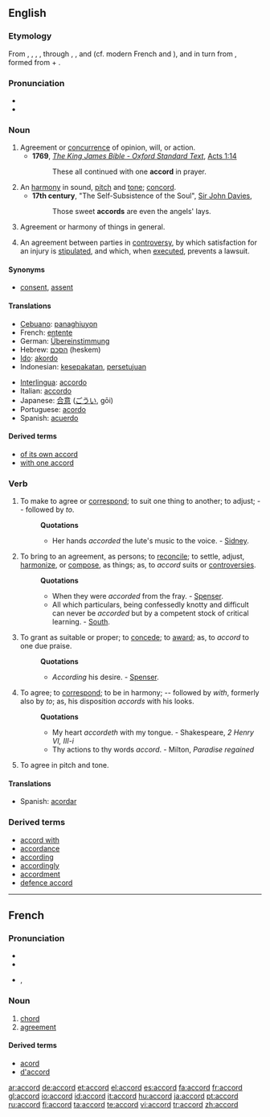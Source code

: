==English==

===Etymology===
From {{ME.}} {{term|acord}}, {{term|accord#Middle English|accord}}, {{term|acorden}}, {{term|accorden}}, through {{OF.}} {{term|acort}}, {{term|acorde}}, and {{term|acorder}} (cf. modern French {{term|accord#French|accord}} and {{term|accorder}}), and in turn from {{LL.}} {{term|accordare#Latin|accordare}}, formed from {{L.}}  {{term|ad}} +  {{term|cordis||heart}}.

===Pronunciation===
*{{audio|en-us-accord.ogg|Audio (US)}}
*{{rhymes|ɔː(r)d}}

===Noun===
{{en-noun}}

# Agreement or [[concurrence]] of opinion, will, or action.
#*'''1769''', ''[[s:Bible_(King_James)|The King James Bible - Oxford Standard Text]]'',  [[s:Bible_(King_James)/Acts#Chapter_1|Acts 1:14]]
#*:These all continued with one '''accord''' in prayer.
# An [[harmony]] in sound, [[pitch]] and [[tone]]; [[concord]].
#*'''17th century''', "The Self-Subsistence of the Soul", [[w:John Davies (poet)|Sir John Davies]], 
#*:Those sweet '''accords''' are even the angels' lays.
# Agreement or harmony of things in general.
# {{law}} An agreement between parties in [[controversy]], by which satisfaction for an injury is [[stipulated]], and which, when [[executed]], prevents a lawsuit.

====Synonyms====
*{{sense|concurrence of opinion}} [[consent]], [[assent]]

====Translations====
{{trans-top|agreement or concurrence of opinion}}
*[[Cebuano]]: [[panaghiuyon]]
*French: [[entente]] {{f}}
*German: [[Übereinstimmung]] {{f}}
*Hebrew: [[הסכם]] (heskem) {{m}}
*[[Ido]]: [[akordo]]
*Indonesian: [[sepakat|kesepakatan]], [[setuju|persetujuan]]
{{trans-mid}}
*[[Interlingua]]: [[accordo]]
*Italian: [[accordo]] {{m}}
*Japanese: [[合意]] ([[ごうい]], gōi)
*Portuguese: [[acordo]] {{m}}
*Spanish: [[acuerdo]] {{m}}
{{trans-bottom}}

{{trans-top|harmony of sounds}}
{{trans-mid}}
{{trans-bottom}}

{{trans-top|agreement, harmony, or just correspondence}}
{{trans-mid}}
{{trans-bottom}}

{{trans-top|voluntary or spontaneous motion or impulse to act}}
{{trans-mid}}
{{trans-bottom}}

{{trans-top|an agreement}}
{{trans-mid}}
{{trans-bottom}}

====Derived terms====
*[[of its own accord]]
*[[with one accord]]

===Verb===
{{en-verb}}

# {{transitive}} To make to agree or [[correspond]]; to suit one thing to another; to adjust; -- followed by ''to''.
#:'''Quotations'''
#:*Her hands ''accorded'' the lute's music to the voice. - [[Sidney]].
# {{transitive}} To bring to an agreement, as persons; to [[reconcile]]; to settle, adjust, [[harmonize]], or [[compose]], as things; as, to ''accord'' suits or [[controversies]].
#:'''Quotations'''
#:*When they were ''accorded'' from the fray. - [[Spenser]].
#:*All which particulars, being confessedly knotty and difficult can never be ''accorded'' but by a competent stock of critical learning. - [[South]].
# {{transitive}} To grant as suitable or proper; to [[concede]]; to [[award]]; as, to ''accord'' to one due praise.
#:'''Quotations'''
#:*''According'' his desire. - [[Spenser]].
# {{intransitive}} To agree; to [[correspond]]; to be in harmony; -- followed by ''with'', formerly also by ''to''; as, his disposition ''accords'' with his looks.
#:'''Quotations'''
#:*My heart ''accordeth'' with my tongue. - Shakespeare, ''2 Henry VI, III-i''
#:*Thy actions to thy words ''accord''. - Milton, ''Paradise regained''
# {{intransitive}} To agree in pitch and tone.

====Translations====
{{trans-top|transitive: to accord}}
*Spanish: [[acordar]]
{{trans-mid}}
{{trans-bottom}}

{{trans-top|transitive: to bring to an agreement}}
{{trans-mid}}
{{trans-bottom}}

{{trans-top|transitive: to grant}}
{{trans-mid}}
{{trans-bottom}}

===Derived terms===
*[[accord with]]
*[[accordance]]
*[[according]]
*[[accordingly]]
*[[accordment]]
*[[defence accord]]

----

==French==

===Pronunciation===
*{{audio|Fr-accord.ogg|audio}}
*{{audio|en-us-accord.ogg|Audio (US)}}
*{{IPA|/a.kɔʁ/}}, {{SAMPA|/a.kOR/}}

===Noun===
{{fr-noun|m}}

# [[chord]]
# [[agreement]]

====Derived terms====
*[[acord]]
*[[d'accord]]

[[ar:accord]]
[[de:accord]]
[[et:accord]]
[[el:accord]]
[[es:accord]]
[[fa:accord]]
[[fr:accord]]
[[gl:accord]]
[[io:accord]]
[[id:accord]]
[[it:accord]]
[[hu:accord]]
[[ja:accord]]
[[pt:accord]]
[[ru:accord]]
[[fi:accord]]
[[ta:accord]]
[[te:accord]]
[[vi:accord]]
[[tr:accord]]
[[zh:accord]]